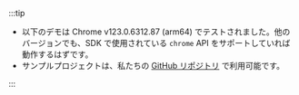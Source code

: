 :::tip

- 以下のデモは Chrome v123.0.6312.87 (arm64) でテストされました。他のバージョンでも、SDK で使用されている `chrome` API をサポートしていれば動作するはずです。
- サンプルプロジェクトは、私たちの [GitHub リポジトリ](https://github.com/logto-io/js/tree/HEAD/packages/chrome-extension-sample) で利用可能です。

:::
